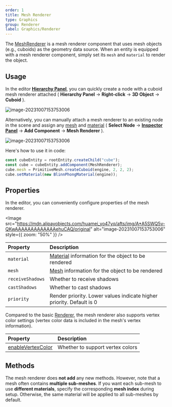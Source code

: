 ```yaml
---
order: 1
title: Mesh Renderer
type: Graphics
group: Renderer
label: Graphics/Renderer
---
```


The [MeshRenderer](/apis/core/#MeshRenderer) is a mesh renderer component that uses mesh objects (e.g., cuboids) as the geometry data source. When an entity is equipped with a mesh renderer component, simply set its `mesh` and `material` to render the object.

## Usage

In the editor **[Hierarchy Panel](/en/docs/interface/hierarchy)**, you can quickly create a node with a cuboid mesh renderer attached ( **Hierarchy Panel** -> **Right-click** -> **3D Object** -> **Cuboid** ).

<img src="https://mdn.alipayobjects.com/huamei_yo47yq/afts/img/A*Pca9RZvOsNMAAAAAAAAAAAAADhuCAQ/original" alt="image-20231007153753006"  />

Alternatively, you can manually attach a mesh renderer to an existing node in the scene and assign any [mesh](/en/docs/graphics/mesh/mesh/) and [material](/en/docs/graphics/material/material/) ( **Select Node** -> **[Inspector Panel](/en/docs/interface/inspector)** -> **Add Component** -> **Mesh Renderer** ).

<img src="https://mdn.alipayobjects.com/huamei_yo47yq/afts/img/A*UHfjTYk0b4sAAAAAAAAAAAAADhuCAQ/original" alt="image-20231007153753006"  />

Here's how to use it in code:

```typescript
const cubeEntity = rootEntity.createChild("cube");
const cube = cubeEntity.addComponent(MeshRenderer);
cube.mesh = PrimitiveMesh.createCuboid(engine, 2, 2, 2);
cube.setMaterial(new BlinnPhongMaterial(engine));
```

## Properties

In the editor, you can conveniently configure properties of the mesh renderer.

<Image src="https://mdn.alipayobjects.com/huamei_yo47yq/afts/img/A*A5SWQ5v-QKwAAAAAAAAAAAAAehuCAQ/original" alt="image-20231007153753006" style={{ zoom: "50%" }} />

| Property             | Description                                               |
| :------------------- | :-------------------------------------------------------- |
| `material`           | [Material](/en/docs/graphics/material/material/) information for the object to be rendered   |
| `mesh`               | [Mesh](/en/docs/graphics/mesh/mesh/) information for the object to be rendered       |
| `receiveShadows`     | Whether to receive shadows                                |
| `castShadows`        | Whether to cast shadows                                   |
| `priority`           | Render priority. Lower values indicate higher priority. Default is 0 |

Compared to the basic [Renderer](/en/docs/graphics/renderer/renderer/), the mesh renderer also supports vertex color settings (vertex color data is included in the mesh's vertex information).

| Property                | Description           |
| :---------------------- | :-------------------- |
| [enableVertexColor](/apis/core/#MeshRenderer-enableVertexColor) | Whether to support vertex colors |

## Methods

The mesh renderer does **not add** any new methods. However, note that a mesh often contains **multiple sub-meshes**. If you want each sub-mesh to use **different materials**, specify the corresponding **mesh index** during setup. Otherwise, the same material will be applied to all sub-meshes by default.